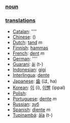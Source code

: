 === [[noun]] ===

=== [[translation]]s ===

*[[Catalan]]: [[]] ''''
*[[Chinese]]: [[]] ()
*[[Dutch]]: [[tand]] ''m''
*[[Finnish]]: [[hammas]]
*[[French]]: [[dent]] ''m''
*[[German]]: [[]] ''''
*[[Guarani]]: [[ãi]] (t-)
*[[Indonesian]]: [[gigi]]
*[[Interlingua]]: [[dente]]
*[[Japanese]]: [[歯]] (は, ha)
*[[Korean]]: [[이]] (i), [[이빨]] (ippal)
*[[Polish]]: [[]]
*[[Portuguese]]: [[dente]] ''m''
*[[Russian]]: [[зуб]]
*[[Spanish]]: [[diente]] ''m''
*[[Tupinambá]]: [[ãîa]] (t-)